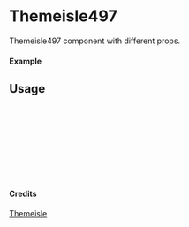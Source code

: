 
<Meta of={Themeisle497} title="Themeisle/Themeisle497" />

# Themeisle497

Themeisle497 component with different props.

#### Example

<Canvas of={Themeisle497.Primary} />

## Usage

```ts
import { Themeisle497 } from "yadl-ui";

const Example = () => {
  return (
      <Themeisle497 />
  );
};

export default Example;
```

#### Credits
[Themeisle](https://themeisle.com/illustrations/)
